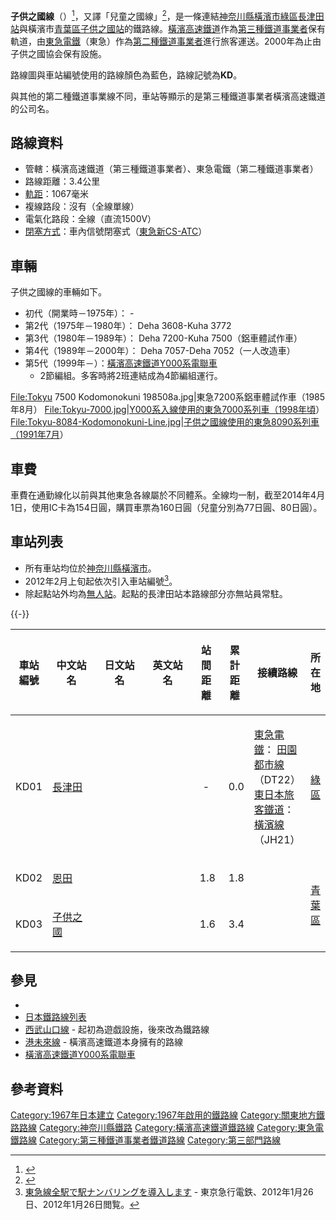 {{noteTA
|G1=Railway}}
{{Infobox 鐵道路線
|日文原名=こどもの国線
|平假名=こどものくにせん
|羅馬拼音=Kodomonokuni sen
|路線名稱=[[File:TokyuLogotype.svg|text-bottom]] 子供之國線
|路線顏色=#0068b7
|標誌=File:Tokyu KD line symbol.svg
|標誌大小=40px
|圖片=Yokohama-kousoku y000.jpg
|圖片大小=300px
|圖片說明=用於子供之國線的[[橫濱高速鐵道Y000系電聯車|橫濱高速鐵道Y000系電聯車]]<br />（2007年9月13日、[[恩田站|恩田站]]附近）
|所在地={{JPN}}{{flag|神奈川縣}}[[橫濱市|橫濱市]]
|起點=[[長津田站|長津田站]]
|終點=[[子供之國站_(神奈川縣)|子供之國站]]
|站數=3個
|路線記號=[[File:Tokyu_KD_line_symbol.svg|20px]] KD
|路線顏色3=藍色
|通車=1967年4月28日
|擁有者=[[File:Yokohama_Minatomirai_Railway_logo.png|16px]] [[橫濱高速鐵道|橫濱高速鐵道]]
|營運者=[[File:TokyuLogotype.svg|16px]] [[東急電鐵|東急電鐵]]
|車輛基地=
|使用車輛=參見[[#車輛|車輛]]一節
|路線距離=3.4公里
|軌距=1,067毫米
|軌道數量=[[單線鐵路|單線]]
|電氣化方式=[[直流電|直流電]]1,500 [[伏特|V]]<br />[[高架電纜|高架電纜]]
|最大坡度=
|最小曲線半徑=
|閉塞方式=車內信號閉塞式
|保安裝置=[[列車自動控制系統|東急新CS-ATC]]
|最高速度=65公里/小時
|路線圖={{Routemap|inline=yes|collapse=yes|title=子供之國線|title-bg=#0068b7|title-color=white|map=
BHFq!~HUBa\STRq~~ ~~←[[東日本旅客鐵道|JR東]]：[[橫濱線|橫濱線]]→
BHFq!~HUBe\ABZq+r~~0.0~~KD01 '''[[長津田站|長津田]]'''
\STR~~ ~~←[[東急電鐵|東急]]：[[田園都市線|田園都市線]]→
\hKRZWae~~ ~~{{link-ja|恩田川|恩田川}}
KDSTaq\ABZg+r~~ ~~{{link-ja|長津田車輛工場|長津田車両工場}}
\BHF~~1.8~~KD02 '''[[恩田站|恩田]]'''
\\hKRZWae\WASSER+r~~ ~~{{link-ja|恩田川|恩田川#奈良川|奈良川}}
\\hKRZWae\WASSERr
\KBHFe~~3.4~~KD03 '''[[子供之國站_(神奈川縣)|子供之國]]'''
}}
}}

'''子供之國線'''（{{jpn|j=こどもの国線|hg=こどものくにせん|rm=Kodomonokuni sen|f=y}}）<ref>{{cite web|url=http://www.tokyu.co.jp/global/chinese_sc/railway/ticket/pdf/rosen.pdf|title=東急線·港未來線 路線圖|publisher=東京急行電鐵|access-date=2016-07-31|archive-date=2019-11-15|archive-url=https://web.archive.org/web/20191115162118/https://www.tokyu.co.jp/global/chinese_sc/railway/ticket/pdf/rosen.pdf|dead-url=no}}</ref>，又譯「兒童之國線」<ref>{{Cite web|url=http://www.tokyu.co.jp/global/chinese_sc/railway/ticket/fares/index.html|title=关于运费|accessdate=2016-09-08|publisher=東京急行電鐵|archive-date=2018-06-18|archive-url=https://web.archive.org/web/20180618045504/http://www.tokyu.co.jp/global/chinese_sc/railway/ticket/fares/index.html|dead-url=no}}</ref>，是一條連結[[神奈川縣|神奈川縣]][[橫濱市|橫濱市]][[綠區_(橫濱市)|綠區]][[長津田站|長津田站]]與橫濱市[[青葉區_(橫濱市)|青葉區]][[子供之國站_(神奈川縣)|子供之國站]]的鐵路線。[[橫濱高速鐵道|橫濱高速鐵道]]作為[[鐵路公司#第三種鐵道事業|第三種鐵道事業者]]保有軌道，由[[東急電鐵|東急電鐵]]（東急）作為[[鐵路公司#第二種鐵道事業|第二種鐵道事業者]]進行旅客運送。2000年為止由{{link-ja|社会福祉法人|社会福祉法人}}子供之國協会保有設施。

路線圖與車站編號使用的路線顏色為藍色，路線記號為'''KD'''。

與其他的第二種鐵道事業線不同，車站等顯示的是第三種鐵道事業者橫濱高速鐵道的公司名。

== 路線資料 ==
* 管轄：橫濱高速鐵道（第三種鐵道事業者）、東急電鐵（第二種鐵道事業者）
* 路線距離：3.4公里
* [[軌距|軌距]]：1067毫米
* 複線路段：沒有（全線單線）
* 電氣化路段：全線（直流1500V）
* [[閉塞_(鐵路)|閉塞方式]]：車內信號閉塞式（[[列車自動控制系統#東急田園都市線|東急新CS-ATC]]）

<!-- == 歴史 ==
1959年（[[昭和|昭和]]34年）の[[皇太子|皇太子]][[明仁|明仁]]の[[結婚|結婚]]を記念して旧[[日本軍|日本軍]]田奈弾薬庫跡地の丘陵に1965年（昭和40年）に開園した「[[こどもの国_(横浜市)|こどもの国]]」へのアクセス路線として、1967年（昭和42年）4月28日に開業した。建設に当たっては長津田駅から弾薬庫への引き込み線跡を一部利用している。開業当初は[[閉塞方式#スタフ閉塞式|スタフ閉塞方式]]であった。

当初より[[社会福祉法人|社会福祉法人]]こどもの国協会が施設を保有し、東急に運転管理を委託する形で営業されていたが、[[地方鉄道法|地方鉄道法]]に代わる[[鉄道事業法|鉄道事業法]]の施行により、1987年（昭和62年）4月1日、協会が第三種鉄道事業者、東急が第二種鉄道事業者となる。1989年（[[平成|平成]]元年）1月26日からは[[ワンマン運転|ワンマン運転]]も開始された。

その後沿線の宅地化が進み人口が増加すると列車の運行時間帯拡大の要望が上がり、通勤線への転用が図られることになった。この行為は、社会福祉法人としての目的から逸脱するため、こどもの国協会は1997年（平成9年）8月1日付で第三種鉄道事業免許を横浜高速鉄道に譲渡した。

横浜高速鉄道は、同年10月から改良工事に着手。11月10日から、こどもの国が休園し休園日ダイヤとなる月曜日に、初電と終電を除いて列車を運休した。その間は代行バスを走らせ、こどもの国駅の駅舎を建て替え、ロングレール化を行った。さらに行き違い可能な[[恩田駅|恩田駅]]を新設し、2000年（平成12年）3月29日から通勤線として営業を開始した。また、通勤線化完成に先立ち、1999年（平成11年）8月1日からは[[横浜高速鉄道Y000系電車|横浜高速鉄道Y000系]]の営業運転が開始された。

なお、新設された恩田駅付近には[[東京急行電鉄長津田車両工場|長津田車両工場]]と[[東横車輛電設|東横車輛電設]]の特修場があり、前者は東急の鉄道線全線・全車両の全検を、後者は地方に譲渡される東急車の改造などを行っている。

== 運転形態 ==
通勤線化前は純粋なこどもの国へのアクセス路線という位置づけであり、運転時間帯はこどもの国の開園時間に合わせられていた。初電が8時台、終電も18時台となっており、列車の間隔も不均等で、天候やこどもの国の利用状況に応じて列車が間引かれる事もあった。こどもの国の休園日（毎週月曜日※、月曜日が祝日の場合はその翌日）には、「'''休園日ダイヤ'''」という、毎時1本運転のダイヤとなり、不便な路線であった。

※…休園日は当時。現在こどもの国は毎週水曜日（祝日や多客期は営業）と年末年始（基本的に大晦日と元旦）。

また途中に交換設備がなく、1本の列車が往復する運行しか出来ないため、ゴールデンウィークや夏休みなどの多客期には、[[東急大井町線|東急大井町線]]の5両編成の列車を走らせて対応していた。その時はワンマン運転を取りやめ、車掌が乗務していた。

通勤線化後は運行時間帯が平日は5時台～24時台、土休日は6時台～23時台と大幅に拡大し、恩田駅に交換設備が出来たため、列車本数も平日の朝夕の混雑時間帯は最大10分間隔、平日の日中、土休日の終日は20分間隔の[[ダイヤグラム#パターンダイヤ|パターンダイヤ]]となって利便性が大幅に向上した。また「休園日ダイヤ」も廃止され、こどもの国の休園日も通常の平日、土休日ダイヤに統一されている。ゴールデンウィークや夏休みなどの多客期には、日中の運転間隔を通常の20分間隔から10分間隔にして運転本数を増やすなど、利用状況に応じた対応をしている。
-->
== 車輛 ==
子供之國線的車輛如下。
* 初代（開業時－1975年）：{{link-ja|東急3000系電力動車組 (初代)|東急3000系電車 (初代)|東急3000系}} {{link-ja|東急3000系電力動車組 (初代)#Deha 3400型|東急3000系電車 (初代)#デハ3400形|Deha 3405}}-{{link-ja|東急3000系電力動車組 (初代)#Kuha 3850型·Saha 3370型|東急3000系電車 (初代)#クハ3850形・サハ3370形|Kuha 3866}}
* 第2代（1975年－1980年）：{{link-ja|東急3600系電力動車組|東急3600系電車|東急3000系（3600系）}} Deha 3608-Kuha 3772
* 第3代（1980年－1989年）：{{link-ja|東急7200系電力動車組|東急7200系電車|東急7200系}} Deha 7200-Kuha 7500（鋁車體試作車）
* 第4代（1989年－2000年）：{{link-ja|東急7000系電力動車組 (初代)|東急7000系電車 (初代)|東急7000系（初代）}} Deha 7057-Deha 7052（一人改造車）
* 第5代（1999年－）：[[橫濱高速鐵道Y000系電聯車|橫濱高速鐵道Y000系電聯車]]
** 2節編組。多客時將2班連結成為4節編組運行。

<gallery>
File:Tokyu 7500 Kodomonokuni 198508a.jpg|東急7200系鋁車體試作車（1985年8月）
File:Tokyu-7000.jpg|Y000系入線使用的東急7000系列車（1998年頃）
File:Tokyu-8084-Kodomonokuni-Line.jpg|子供之國線使用的東急8090系列車（1991年7月）
</gallery>

== 車費 ==
車費在通勤線化以前與其他東急各線屬於不同體系。全線均一制，截至2014年4月1日，使用IC卡為154日圓，購買車票為160日圓（兒童分別為77日圓、80日圓）。

== 車站列表 ==
* 所有車站均位於[[神奈川縣|神奈川縣]][[橫濱市|橫濱市]]。
* 2012年2月上旬起依次引入車站編號<ref>[http://www.tokyu.co.jp/contents_index/guide/news/120126-1.html 東急線全駅で駅ナンバリングを導入します] {{Wayback|url=http://www.tokyu.co.jp/contents_index/guide/news/120126-1.html |date=20121119182520 }} - 東京急行電鉄、2012年1月26日、2012年1月26日閲覧。</ref>。
* 除起點站外均為[[無人站|無人站]]。起點的長津田站本路線部分亦無站員常駐。
{{-}}<!-- ←座標一覧を展開した時に、画面・ウインドウサイズによっては表がつぶれるのを防止するため-->
{| class="wikitable" rules="all"
|-
!style="width:2em;"|車站編號
!style="width:5em;"|中文站名
!style="width:5em;"|日文站名
!style="width:5em;"|英文站名
!style="width:2em;"|站間距離
!style="width:2em;"|累計距離
!接續路線
!所在地
|-style="border-top: solid 3px #0068b7;"
!KD01
|[[長津田站|長津田]]
|{{lang|ja|長津田}}
|{{lang|en|Nagatsuta}}
|style="text-align:center;"|-
|style="text-align:right;"|0.0
|[[東急電鐵|東急電鐵]]：{{rint|tokyo|dt}} [[田園都市線|田園都市線]]（DT22）<br />[[東日本旅客鐵道|東日本旅客鐵道]]：{{rint|tokyo|jh}} [[橫濱線|橫濱線]]（JH21）
|[[綠區_(橫濱市)|綠區]]
|-
!KD02
|[[恩田站|恩田]]
|{{lang|ja|恩田}}
|{{lang|en|Onda}}
|style="text-align:right;"|1.8
|style="text-align:right;"|1.8
| 
|rowspan="2"|[[青葉區_(橫濱市)|青葉區]]
|-
!KD03
|[[子供之國站_(神奈川縣)|子供之國]]
|{{lang|ja|こどもの国}}
|{{lang|en|Kodomonokuni}}
|style="text-align:right;"|1.6
|style="text-align:right;"|3.4
| 
|}

== 參見 ==
{{Commonscat|Kodomonokuni Line}}
* {{link-ja|子供之國 (橫濱市)|こどもの国 (横浜市)|子供之國}}
* [[日本鐵路線列表|日本鐵路線列表]]
* [[山口線_(西武鐵道)|西武山口線]] - 起初為遊戯設施，後來改為鐵路線
* [[港未來線|港未來線]] - 橫濱高速鐵道本身擁有的路線
* [[橫濱高速鐵道Y000系電聯車|橫濱高速鐵道Y000系電聯車]]

== 參考資料 ==
{{Reflist}}
{{DEFAULTSORT:Kodomonokuni-sen}}
{{第三種鐵道事業者鐵道路線}}
{{東京大眾運輸}}
{{東急電鐵路線}}
{{子供之國線}}
{{Portal bar|日本|日本鐵路|鐵路|城市軌道交通|神奈川}}
[[Category:1967年日本建立|Category:1967年日本建立]]
[[Category:1967年啟用的鐵路線|Category:1967年啟用的鐵路線]]
[[Category:關東地方鐵路路線|Category:關東地方鐵路路線]]
[[Category:神奈川縣鐵路|Category:神奈川縣鐵路]]
[[Category:橫濱高速鐵道鐵路線|Category:橫濱高速鐵道鐵路線]]
[[Category:東急電鐵路線|Category:東急電鐵路線]]
[[Category:第三種鐵道事業者鐵道路線|Category:第三種鐵道事業者鐵道路線]]
[[Category:第三部門路線|Category:第三部門路線]]
